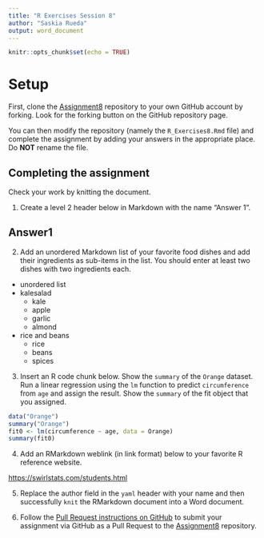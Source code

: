 ```yaml
---
title: "R Exercises Session 8"
author: "Saskia Rueda"
output: word_document
---
```


```r
knitr::opts_chunk$set(echo = TRUE)
```

# Setup

First, clone the [Assignment8][1] repository to your own GitHub account
by forking. Look for the forking button on the GitHub repository page.

You can then modify the repository (namely the `R_Exercises8.Rmd` file)
and complete the assignment by adding your answers in the appropriate
place. Do **NOT** rename the file.

## Completing the assignment

Check your work by knitting the document.

1. Create a level 2 header below in Markdown with the name "Answer 1".

## Answer1

2. Add an unordered Markdown list of your favorite food dishes and
add their ingredients as sub-items in the list. You should enter at least two
dishes with two ingredients each.

- unordered list
- kalesalad
  - kale
  - apple
  - garlic
  - almond
- rice and beans
  - rice
  - beans
  - spices


3. Insert an R code chunk below. Show the `summary` of the `Orange` dataset.
Run a linear regression using the `lm` function to predict `circumference` from
`age` and assign the result. Show the `summary` of the fit object that you
assigned.

```r
data("Orange")
summary("Orange")
fit0 <- lm(circumference ~ age, data = Orange)
summary(fit0)
```


4. Add an RMarkdown weblink (in link format) below to your favorite R reference
website.

<https://swirlstats.com/students.html> 

5. Replace the author field in the `yaml` header with your name and then
successfully `knit` the RMarkdown document into a Word document.


6. Follow the [Pull Request instructions on GitHub](https://help.github.com/en/github/collaborating-with-issues-and-pull-requests/creating-a-pull-request-from-a-fork)
to submit your assignment via GitHub as a Pull Request to the [Assignment8][1]
repository.

[1]: https://github.com/CUNYSPHCode/Assignment8

